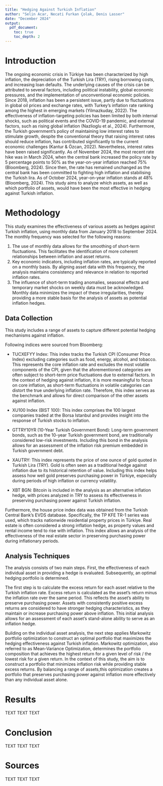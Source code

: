 ```yaml
---
title: "Hedging Against Turkish Inflation"
author: "Selin Acar, Necati Furkan Çolak, Denis Lasser"
date: "December 2024"
output: 
  pdf_document:
    toc: true
    toc_depth: 2
---
```

\pagebreak

# Introduction
The ongoing economic crisis in Türkiye has been characterized by high inflation, the depreciation of the Turkish Lira (TRY), rising borrowing costs, and increasing loan defaults. The underlying causes of the crisis can be attributed to several factors, including political instability, global economic pressures, and the implementation of unconventional economic policies. Since 2018, inflation has been a persistent issue, partly due to fluctuations in global oil prices and exchange rates, with Turkey's inflation rate ranking among the highest in emerging markets (Yilmazkuday, 2022). The effectiveness of inflation-targeting policies has been limited by both internal shocks, such as political events and the COVID-19 pandemic, and external factors, such as rising global inflation (Nazlioglu et al., 2024). Furthermore, the Turkish government's policy of maintaining low interest rates to stimulate growth, despite the conventional theory that raising interest rates should reduce inflation, has contributed significantly to the current economic challenges (Kantur & Özcan, 2022). Nevertheless, interest rates have been raised significantly. As of November 2024, the most recent rate hike was in March 2024, when the central bank increased the policy rate by 5 percentage points to 50% as the year-on-year inflation reached 75% (Bloomberg, 2024). Since then, the rate has remained unchanged as the central bank has been committed to fighting high inflation and stabilising the Turkish lira. As of October 2024, year-on-year inflation stands at 48% (Bloomberg, 2024).
This study aims to analyze which assets, as well as which portfolio of assets, would have been the most effective in hedging against Turkish inflation.

# Methodology
This study examines the effectiveness of various assets as hedges against Turkish inflation, using monthly data from January 2018 to September 2024. The monthly frequency was selected for the following reasons:

1. The use of monthly data allows for the smoothing of short-term fluctuations. This facilitates the identification of more coherent relationships between inflation and asset returns. 
2. Key economic indicators, including inflation rates, are typically reported on a monthly basis. By aligning asset data with this frequency, the analysis maintains consistency and relevance in relation to reported inflation rates.
3. The influence of short-term trading anomalies, seasonal effects and temporary market shocks on weekly data must be acknowledged. Monthly data minimizes the impact of these irregularities, thereby providing a more stable basis for the analysis of assets as potential inflation hedges.

## Data Collection
This study includes a range of assets to capture different potential hedging mechanisms against inflation. 

Following indices were sourced from Bloomberg:

- TUCXEFYY Index: This index tracks the Turkish CPI (Consumer Price Index) excluding categories such as food, energy, alcohol, and tobacco. This represents the core inflation rate and excludes the most volatile components of the CPI, given that the aforementioned categories are often subject to short-term price fluctuations due to external factors. In the context of hedging against inflation, it is more meaningful to focus on core inflation, as short-term fluctuations in volatile categories can distort the true underlying inflation rate. Therefore, this index serves as the benchmark and allows for direct comparison of the other assets against inflation. 

- XU100 Index (BIST 100): This index comprises the 100 largest companies traded at the Borsa Istanbul and provides insight into the response of Turkish stocks to inflation.

- GTTRY10YR (10-Year Turkish Government Bond):  Long-term government bonds, such as the 10-year Turkish government bond, are traditionally considered low-risk investments. Including this bond in the analysis allows for an assessment of the inflation risk premium embedded in Turkish government debt.

- XAUTRY: This index represents the price of one ounce of gold quoted in Turkish Lira (TRY).  Gold is often seen as a traditional hedge against inflation due to its historical retention of value. Including this index helps assess how well gold preserves purchasing power in Türkiye, especially during periods of high inflation or currency volatility.

- XBT BGN: Bitcoin is included in the analysis as an alternative inflation hedge, with prices analyzed in TRY to assess its effectiveness in preserving purchasing power against Turkish inflation.

Furthermore, the house price index data was obtained from the Turkish Central Bank’s EVDS database. Specifically, the TP KFE TR-1 series was used, which tracks nationwide residential property prices in Türkiye. Real estate is often considered a strong inflation hedge, as property values and rental income tend to rise with inflation. This index allows an analysis of the effectiveness of the real estate sector in preserving purchasing power during inflationary periods.

## Analysis Techniques
The analysis consists of two main steps. First, the effectiveness of each individual asset in providing a hedge is evaluated. Subsequently, an optimal hedging portfolio is determined.

The first step is to calculate the excess return for each asset relative to the Turkish inflation rate. Excess return is calculated as the asset's return minus the inflation rate over the same period. This reflects the asset's ability to preserve purchasing power. Assets with consistently positive excess returns are considered to have stronger hedging characteristics, as they maintain or increase purchasing power above inflation. This initial analysis allows for an assessment of each asset's stand-alone ability to serve as an inflation hedge.

Building on the individual asset analysis, the next step applies Markowitz portfolio optimization to construct an optimal portfolio that maximizes the hedging effectiveness against Turkish inflation. Markowitz optimization, also referred to as Mean-Variance Optimization, determines the portfolio composition that achieves the highest return for a given level of risk / the lowest risk for a given return. In the context of this study, the aim is to construct a portfolio that minimizes inflation risk while providing stable excess returns. By balancing a range of assets,this optimization creates a portfolio that preserves purchasing power against inflation more effectively than any individual asset alone.

# Results
TEXT TEXT TEXT

# Conclusion
TEXT TEXT TEXT

\pagebreak

# Sources
TEXT TEXT TEXT


